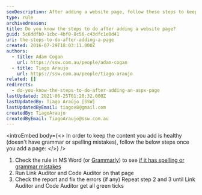 ```yaml
---
seoDescription: After adding a website page, follow these steps to keep your content healthy - Check MS Word (or Grammarly) for spelling and grammar mistakes. Run Link Auditor and Code Auditor on that page. Check the report and fix errors (if any). Repeat steps 2-3 until all green ticks.
type: rule
archivedreason:
title: Do you know the steps to do after adding a website page?
guid: 5c6ddfb0-1cbc-4bf0-8c56-c43dfc1e0d41
uri: the-steps-to-do-after-adding-a-page
created: 2016-07-29T18:03:11.000Z
authors:
  - title: Adam Cogan
    url: https://ssw.com.au/people/adam-cogan
  - title: Tiago Araujo
    url: https://ssw.com.au/people/tiago-araujo
related: []
redirects:
  - do-you-know-the-steps-to-do-after-adding-an-aspx-page
lastUpdated: 2021-06-25T01:20:32.000Z
lastUpdatedBy: Tiago Araújo [SSW]
lastUpdatedByEmail: tiagov8@gmail.com
createdBy: TiagoAraujo
createdByEmail: TiagoAraujo@ssw.com.au
---
```


<introEmbed
  body={<>
In order to keep the content you add is healthy (doesn't have grammar or spelling mistakes), follow the below steps once you add a page:
  </>}
/>
1. Check the rule in MS Word (or [Grammarly](https://grammarly.com/)) to see [if it has spelling or grammar mistakes](/do-you-use-spelling-and-grammar-checker-to-make-your-email-professional)
2. Run Link Auditor and Code Auditor on that page
3. Check the report and fix the errors (if any)
   Repeat step 2 and 3 until Link Auditor and Code Auditor get all green ticks

